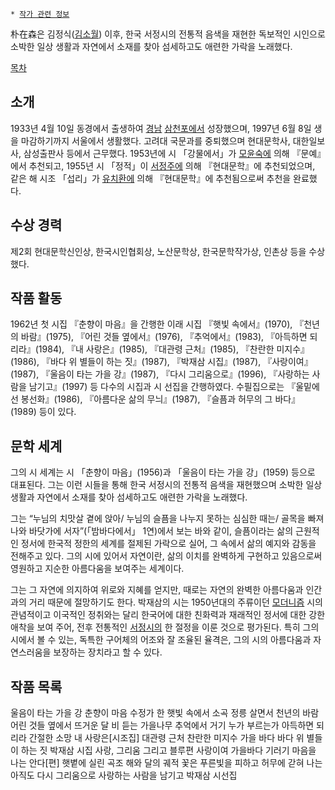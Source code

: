  * [[작가 관련 정보]]

朴在森은 김정식([[김소월]]) 이후, 한국 서정시의 전통적 음색을 재현한 독보적인 시인으로 소박한 일상 생활과 자연에서 소재를 찾아 섬세하고도 애련한 가락을 노래했다.  

[[목차]]
== 소개 == 
1933년 4월 10일 동경에서 출생하여 [[경남]] [[삼천포]]에서 성장했으며, 1997년 6월 8일 생을 마감하기까지 서울에서 생활했다. 고려대 국문과를 중퇴했으며 현대문학사, 대한일보사, 삼성출판사 등에서 근무했다. 1953년에 시 「강물에서」가 [[모윤숙]]에 의해 『문예』에서 추천되고, 1955년 시 「정적」이 [[서정주]]에 의해 『현대문학』에 추천되었으며, 같은 해 시조 「섭리」가 [[유치환]]에 의해 『현대문학』에 추천됨으로써 추천을 완료했다.
 
== 수상 경력 ==
제2회 현대문학신인상, 한국시인협회상, 노산문학상, 한국문학작가상, 인촌상 등을 수상했다.

== 작품 활동 == 
1962년 첫 시집 『춘향이 마음』을 간행한 이래 시집 『햇빛 속에서』(1970), 『천년의 바람』(1975), 『어린 것들 옆에서』(1976), 『추억에서』(1983), 『아득하면 되리라』(1984), 『내 사랑은』(1985), 『대관령 근처』(1985), 『찬란한 미지수』(1986), 『바다 위 별들이 하는 짓』(1987), 『박재삼 시집』(1987), 『사랑이여』(1987), 『울음이 타는 가을 강』(1987), 『다시 그리움으로』(1996), 『사랑하는 사람을 남기고』(1997) 등 다수의 시집과 시 선집을 간행하였다. 수필집으로는 『울밑에 선 봉선화』(1986), 『아름다운 삶의 무늬』(1987), 『슬픔과 허무의 그 바다』(1989) 등이 있다.

== 문학 세계 ==
그의 시 세계는 시 「춘향이 마음」(1956)과 「울음이 타는 가을 강」(1959) 등으로 대표된다. 그는 이런 시들을 통해 한국 서정시의 전통적 음색을 재현했으며 소박한 일상 생활과 자연에서 소재를 찾아 섬세하고도 애련한 가락을 노래했다.

그는 “누님의 치맛살 곁에 앉아/ 누님의 슬픔을 나누지 못하는 심심한 때는/ 골목을 빠져 나와 바닷가에 서자”(「밤바다에서」 1연)에서 보는 바와 같이, 슬픔이라는 삶의 근원적인 정서에 한국적 정한의 세계를 절제된 가락으로 실어, 그 속에서 삶의 예지와 감동을 전해주고 있다. 그의 시에 있어서 자연이란, 삶의 이치를 완벽하게 구현하고 있음으로써 영원하고 지순한 아름다움을 보여주는 세계이다.

그는 그 자연에 의지하여 위로와 지혜를 얻지만, 때로는 자연의 완벽한 아름다움과 인간과의 거리 때문에 절망하기도 한다. 박재삼의 시는 1950년대의 주류이던 [[모더니즘]] 시의 관념적이고 이국적인 정취와는 달리 한국어에 대한 친화력과 재래적인 정서에 대한 강한 애착을 보여 주어, 전후 전통적인 [[서정시]]의 한 절정을 이룬 것으로 평가된다. 특히 그의 시에서 볼 수 있는, 독특한 구어체의 어조와 잘 조율된 율격은, 그의 시의 아름다움과 자연스러움을 보장하는 장치라고 할 수 있다.

== 작품 목록 ==

울음이 타는 가을 강
춘향이 마음
수정가
한
햇빛 속에서
소곡
정릉 살면서
천년의 바람
어린 것들 옆에서
뜨거운 달
비 듣는 가을나무
추억에서
거기 누가 부르는가
아득하면 되리라
간절한 소망
내 사랑은[시조집]
대관령 근처
찬란한 미지수
가을 바다
바다 위 별들이 하는 짓
박재삼 시집
사랑, 그리움 그리고 블루편
사랑이여
가을바다
기러기 마음을 나는 안다[편]
햇볕에 실린 곡조
해와 달의 궤적
꽃은 푸른빛을 피하고
허무에 갇혀
나는 아직도
다시 그리움으로
사랑하는 사람을 남기고
박재삼 시선집

